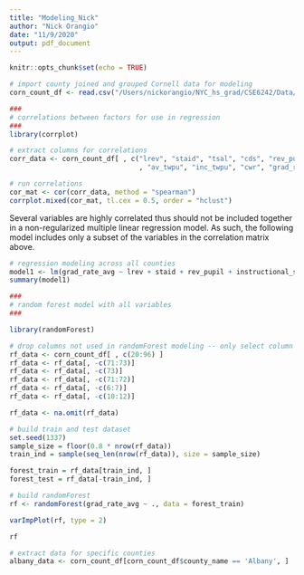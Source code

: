 ```yaml
---
title: "Modeling_Nick"
author: "Nick Orangio"
date: "11/9/2020"
output: pdf_document
---
```


```r
knitr::opts_chunk$set(echo = TRUE)
```

``` r

# import county joined and grouped Cornell data for modeling
corn_count_df <- read.csv("/Users/nickorangio/NYC_hs_grad/CSE6242/Data/cornell_modeling_agg.csv")

###
# correlations between factors for use in regression
###
library(corrplot)

# extract columns for correlations
corr_data <- corn_count_df[ , c("lrev", "staid", "tsal", "cds", "rev_pupil", "exp_pupil", "instructional_salaries"
                                , "av_twpu", "inc_twpu", "cwr", "grad_rate_avg")]

# run correlations
cor_mat <- cor(corr_data, method = "spearman")
corrplot.mixed(cor_mat, tl.cex = 0.5, order = "hclust")

```

Several variables are highly correlated thus should not be included together in a non-regularized multiple linear regression model. As such, the following model includes only a subset of the variables in the correlation matrix above. 

``` r

# regression modeling across all counties 
model1 <- lm(grad_rate_avg ~ lrev + staid + rev_pupil + instructional_salaries + cwr, data = corn_count_df)
summary(model1)

```

```r

### 
# random forest model with all variables 
###

library(randomForest)

# drop columns not used in randomForest modeling -- only select column 20 and onwards 
rf_data <- corn_count_df[ , c(20:96) ]
rf_data <- rf_data[, -c(71:73)]
rf_data <- rf_data[, -c(73)]
rf_data <- rf_data[, -c(71:72)]
rf_data <- rf_data[, -c(6:7)]
rf_data <- rf_data[, -c(10:12)]

rf_data <- na.omit(rf_data)

# build train and test dataset
set.seed(1337)
sample_size = floor(0.8 * nrow(rf_data))
train_ind = sample(seq_len(nrow(rf_data)), size = sample_size)

forest_train = rf_data[train_ind, ]
forest_test = rf_data[-train_ind, ]

# build randomForest
rf <- randomForest(grad_rate_avg ~ ., data = forest_train)

varImpPlot(rf, type = 2)

rf

```

```r

# extract data for specific counties 
albany_data <- corn_count_df[corn_count_df$county_name == 'Albany', ]

```

